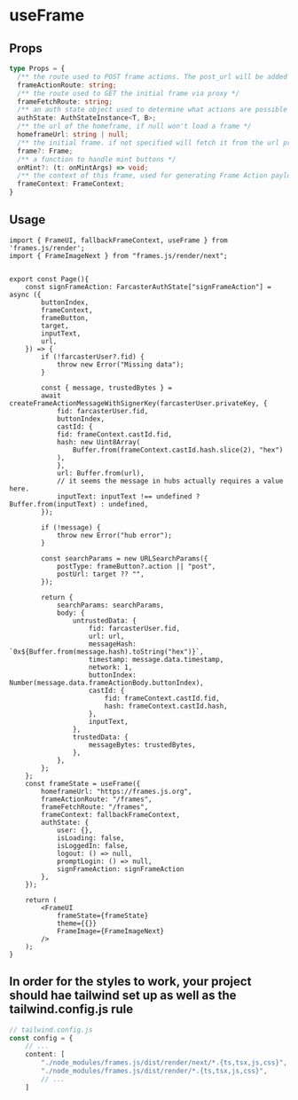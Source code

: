 # useFrame

## Props

```ts
type Props = {
  /** the route used to POST frame actions. The post_url will be added as a the `url` query parameter */
  frameActionRoute: string;
  /** the route used to GET the initial frame via proxy */
  frameFetchRoute: string;
  /** an auth state object used to determine what actions are possible */
  authState: AuthStateInstance<T, B>;
  /** the url of the homeframe, if null won't load a frame */
  homeframeUrl: string | null;
  /** the initial frame. if not specified will fetch it from the url prop */
  frame?: Frame;
  /** a function to handle mint buttons */
  onMint?: (t: onMintArgs) => void;
  /** the context of this frame, used for generating Frame Action payloads */
  frameContext: FrameContext;
}
```

## Usage

```tsx [frames.js/render/types.tsx]
import { FrameUI, fallbackFrameContext, useFrame } from 'frames.js/render';
import { FrameImageNext } from "frames.js/render/next";


export const Page(){
    const signFrameAction: FarcasterAuthState["signFrameAction"] = async ({
        buttonIndex,
        frameContext,
        frameButton,
        target,
        inputText,
        url,
    }) => {
        if (!farcasterUser?.fid) {
            throw new Error("Missing data");
        }

        const { message, trustedBytes } =
        await createFrameActionMessageWithSignerKey(farcasterUser.privateKey, {
            fid: farcasterUser.fid,
            buttonIndex,
            castId: {
            fid: frameContext.castId.fid,
            hash: new Uint8Array(
                Buffer.from(frameContext.castId.hash.slice(2), "hex")
            ),
            },
            url: Buffer.from(url),
            // it seems the message in hubs actually requires a value here.
            inputText: inputText !== undefined ? Buffer.from(inputText) : undefined,
        });

        if (!message) {
            throw new Error("hub error");
        }

        const searchParams = new URLSearchParams({
            postType: frameButton?.action || "post",
            postUrl: target ?? "",
        });

        return {
            searchParams: searchParams,
            body: {
                untrustedData: {
                    fid: farcasterUser.fid,
                    url: url,
                    messageHash: `0x${Buffer.from(message.hash).toString("hex")}`,
                    timestamp: message.data.timestamp,
                    network: 1,
                    buttonIndex: Number(message.data.frameActionBody.buttonIndex),
                    castId: {
                        fid: frameContext.castId.fid,
                        hash: frameContext.castId.hash,
                    },
                    inputText,
                },
                trustedData: {
                    messageBytes: trustedBytes,
                },
            },
        };
    };
    const frameState = useFrame({
        homeframeUrl: "https://frames.js.org",
        frameActionRoute: "/frames",
        frameFetchRoute: "/frames",
        frameContext: fallbackFrameContext,
        authState: {
            user: {},
            isLoading: false,
            isLoggedIn: false,
            logout: () => null,
            promptLogin: () => null,
            signFrameAction: signFrameAction
        },
    });

    return (
        <FrameUI
            frameState={frameState}
            theme={{}}
            FrameImage={FrameImageNext}
        />
    );
}

```

## In order for the styles to work, your project should hae tailwind set up as well as the tailwind.config.js rule

```ts
// tailwind.config.js
const config = {
    // ...
    content: [
        "./node_modules/frames.js/dist/render/next/*.{ts,tsx,js,css}",
        "./node_modules/frames.js/dist/render/*.{ts,tsx,js,css}",
        // ...
    ]
```